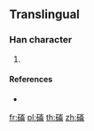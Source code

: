 {{character info/new}}
==Translingual==

===Han character===
{{Han char|rn=112|rad=石|as=11|sn=16|four=|canj=MRUOB}}

# {{defn|Han|sort=石11}}

====References====
* {{Han ref|kx=0836.091|hdz=42453.061|uh=78EE|ud=30958}}

[[fr:磮]]
[[pl:磮]]
[[th:磮]]
[[zh:磮]]